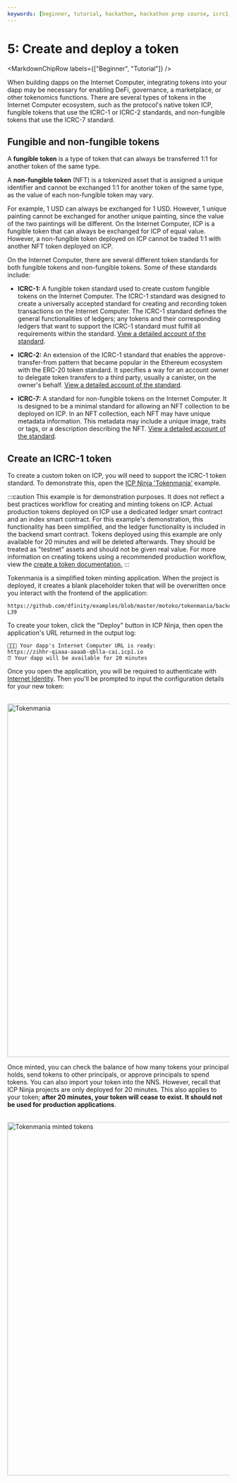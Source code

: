 ```yaml
---
keywords: [beginner, tutorial, hackathon, hackathon prep course, icrc1, icrc-1, fungible tokens, non-fungible tokens, create a token, tokenmania, icrc-2, icrc-7, create token, custom token, tokens, make token, deploy token]
---
```



# 5: Create and deploy a token

<MarkdownChipRow labels={["Beginner", "Tutorial"]} />

When building dapps on the Internet Computer, integrating tokens into your dapp may be necessary for enabling DeFi, governance, a marketplace, or other tokenomics functions. There are several types of tokens in the Internet Computer ecosystem, such as the protocol's native token ICP, fungible tokens that use the ICRC-1 or ICRC-2 standards, and non-fungible tokens that use the ICRC-7 standard.

## Fungible and non-fungible tokens

A **fungible token** is a type of token that can always be transferred 1:1 for another token of the same type.

A **non-fungible token** (NFT) is a tokenized asset that is assigned a unique identifier and cannot be exchanged 1:1 for another token of the same type, as the value of each non-fungible token may vary.

For example, 1 USD can always be exchanged for 1 USD. However, 1 unique painting cannot be exchanged for another unique painting, since the value of the two paintings will be different. On the Internet Computer, ICP is a fungible token that can always be exchanged for ICP of equal value. However, a non-fungible token deployed on ICP cannot be traded 1:1 with another NFT token deployed on ICP.

On the Internet Computer, there are several different token standards for both fungible tokens and non-fungible tokens. Some of these standards include:

- **ICRC-1:** A fungible token standard used to create custom fungible tokens on the Internet Computer. The ICRC-1 standard was designed to create a universally accepted standard for creating and recording token transactions on the Internet Computer. The ICRC-1 standard defines the general functionalities of ledgers; any tokens and their corresponding ledgers that want to support the ICRC-1 standard must fulfill all requirements within the standard. [View a detailed account of the standard](https://github.com/dfinity/ICRC-1/tree/main/standards/ICRC-1).

- **ICRC-2:** An extension of the ICRC-1 standard that enables the approve-transfer-from pattern that became popular in the Ethereum ecosystem with the ERC-20 token standard. It specifies a way for an account owner to delegate token transfers to a third party, usually a canister, on the owner's behalf. [View a detailed account of the standard](https://github.com/dfinity/ICRC-1/blob/main/standards/ICRC-2/README.md).

- **ICRC-7:** A standard for non-fungible tokens on the Internet Computer. It is designed to be a minimal standard for allowing an NFT collection to be deployed on ICP. In an NFT collection, each NFT may have unique metadata information. This metadata may include a unique image, traits or tags, or a description describing the NFT. [View a detailed account of the standard](https://github.com/dfinity/ICRC/blob/icrc7-wg-draft/ICRCs/ICRC-7/ICRC-7.md).

## Create an ICRC-1 token

To create a custom token on ICP, you will need to support the ICRC-1 token standard. To demonstrate this, open the [ICP Ninja 'Tokenmania'](https://icp.ninja/projects/tokenmania) example.

:::caution
This example is for demonstration purposes. It does not reflect a best practices workflow for creating and minting tokens on ICP. Actual production tokens deployed on ICP use a dedicated ledger smart contract and an index smart contract. For this example's demonstration, this functionality has been simplified, and the ledger functionality is included in the backend smart contract. Tokens deployed using this example are only available for 20 minutes and will be deleted afterwards. They should be treated as "testnet" assets and should not be given real value. For more information on creating tokens using a recommended production workflow, view the [create a token documentation.](/docs/defi/create)
:::

Tokenmania is a simplified token minting application. When the project is deployed, it creates a blank placeholder token that will be overwritten once you interact with the frontend of the application:

```motoko title="backend/app.mo" reference
https://github.com/dfinity/examples/blob/master/motoko/tokenmania/backend/app.mo#L17-L39
```

To create your token, click the "Deploy" button in ICP Ninja, then open the application's URL returned in the output log:

```
🥷🚀🎉 Your dapp's Internet Computer URL is ready:
https://zihhr-qiaaa-aaaab-qblla-cai.icp1.io
⏰ Your dapp will be available for 20 minutes
```

Once you open the application, you will be required to authenticate with [Internet Identity](/docs/building-apps/authentication/integrate-internet-identity). Then you'll be prompted to input the configuration details for your new token:

<div class="text--center">
  <img
    src={useBaseUrl("/img/docs/tokenmania.png")}
    alt="Tokenmania"
    width="800"
  />
</div>

Once minted, you can check the balance of how many tokens your principal holds, send tokens to other principals, or approve principals to spend tokens. You can also import your token into the NNS. However, recall that ICP Ninja projects are only deployed for 20 minutes. This also applies to your token; **after 20 minutes, your token will cease to exist. It should not be used for production applications**.

<div class="text--center">
  <img
    src={useBaseUrl("/img/docs/tokenmania2.png")}
    alt="Tokenmania minted tokens"
    width="800"
  />
</div>